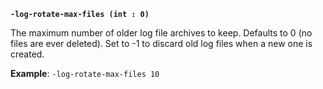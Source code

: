 <a id="server-flag-log-rotate-max-files" />

**`-log-rotate-max-files (int : 0)`**

The maximum number of older log file archives to keep. Defaults to 0 (no files
are ever deleted). Set to -1 to discard old log files when a new one is created.

**Example**: `-log-rotate-max-files 10`